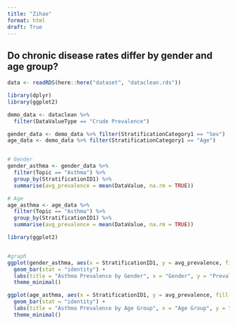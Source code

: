```yaml
---
title: "Zihao"
format: html
draft: True
---
```


## Do chronic disease rates differ by gender and age group?

```r
data <- readRDS(here::here("dataset", "dataclean.rds"))
```

```r
library(dplyr)
library(ggplot2)
```

```r
demo_data <- dataclean %>%
  filter(DataValueType == "Crude Prevalence")

gender_data <- demo_data %>% filter(StratificationCategory1 == "Sex")
age_data <- demo_data %>% filter(StratificationCategory1 == "Age")


# Gender
gender_asthma <- gender_data %>%
  filter(Topic == "Asthma") %>%
  group_by(StratificationID1) %>%
  summarise(avg_prevalence = mean(DataValue, na.rm = TRUE))

# Age
age_asthma <- age_data %>%
  filter(Topic == "Asthma") %>%
  group_by(StratificationID1) %>%
  summarise(avg_prevalence = mean(DataValue, na.rm = TRUE))

library(ggplot2)


#graph
ggplot(gender_asthma, aes(x = StratificationID1, y = avg_prevalence, fill = StratificationID1)) +
  geom_bar(stat = "identity") +
  labs(title = "Asthma Prevalence by Gender", x = "Gender", y = "Prevalence (%)") +
  theme_minimal()

ggplot(age_asthma, aes(x = StratificationID1, y = avg_prevalence, fill = StratificationID1)) +
  geom_bar(stat = "identity") +
  labs(title = "Asthma Prevalence by Age Group", x = "Age Group", y = "Prevalence (%)") +
  theme_minimal()

```